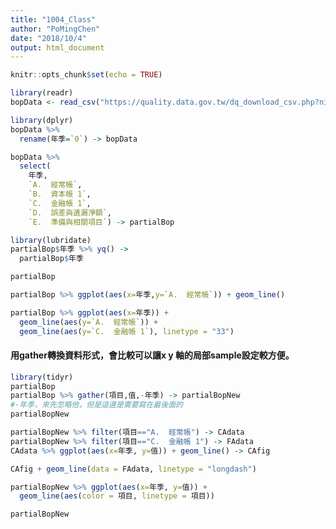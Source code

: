 ```yaml
---
title: "1004_Class"
author: "PoMingChen"
date: "2018/10/4"
output: html_document
---
```


```r
knitr::opts_chunk$set(echo = TRUE)
```

```r
library(readr)
bopData <- read_csv("https://quality.data.gov.tw/dq_download_csv.php?nid=10823&md5_url=e09fd24fad95da6d6cd67b2d05d3e878")
```

```r
library(dplyr)
bopData %>%
  rename(年季=`0`) -> bopData
```

```r
bopData %>%
  select(
    年季,
    `A.  經常帳`, 
    `B.  資本帳 1`,
    `C.  金融帳 1`,
    `D.  誤差與遺漏淨額`,
    `E.  準備與相關項目`) -> partialBop
```

```r
library(lubridate)
partialBop$年季 %>% yq() ->
  partialBop$年季
```

```r
partialBop
```

```r
partialBop %>% ggplot(aes(x=年季,y=`A.  經常帳`)) + geom_line() 
```

```r
partialBop %>% ggplot(aes(x=年季)) + 
  geom_line(aes(y=`A.  經常帳`)) + 
  geom_line(aes(y=`C.  金融帳 1`), linetype = "33")
```

#### 用gather轉換資料形式，會比較可以讓x y 軸的局部sample設定較方便。
```r
library(tidyr)
partialBop
partialBop %>% gather(項目,值,-年季) -> partialBopNew
#-年季，來先忽略他，但是這邊是需要寫在最後面的
partialBopNew
```

```r
partialBopNew %>% filter(項目=="A.  經常帳") -> CAdata
partialBopNew %>% filter(項目=="C.  金融帳 1") -> FAdata
CAdata %>% ggplot(aes(x=年季, y=值)) + geom_line() -> CAfig
```

```r
CAfig + geom_line(data = FAdata, linetype = "longdash")
```

```r
partialBopNew %>% ggplot(aes(x=年季, y=值)) + 
  geom_line(aes(color = 項目, linetype = 項目))
```

```r
partialBopNew
```

